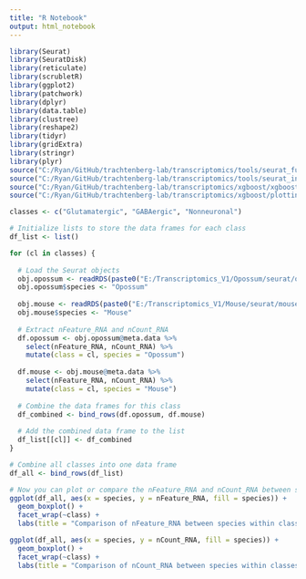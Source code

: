 ```yaml
---
title: "R Notebook"
output: html_notebook
---
```



```r

library(Seurat)
library(SeuratDisk)
library(reticulate)
library(scrubletR)
library(ggplot2)
library(patchwork)
library(dplyr)
library(data.table)
library(clustree)
library(reshape2)
library(tidyr)
library(gridExtra)
library(stringr)
library(plyr)
source("C:/Ryan/GitHub/trachtenberg-lab/transcriptomics/tools/seurat_functions.R")
source("C:/Ryan/GitHub/trachtenberg-lab/transcriptomics/tools/seurat_integration_functions.R")
source("C:/Ryan/GitHub/trachtenberg-lab/transcriptomics/xgboost/xgboost_train.R")
source("C:/Ryan/GitHub/trachtenberg-lab/transcriptomics/xgboost/plottingFxns.R")

classes <- c("Glutamatergic", "GABAergic", "Nonneuronal")

# Initialize lists to store the data frames for each class
df_list <- list()

for (cl in classes) {
  
  # Load the Seurat objects
  obj.opossum <- readRDS(paste0("E:/Transcriptomics_V1/Opossum/seurat/opossum_v1_", tolower(cl), "_processed.rds"))
  obj.opossum$species <- "Opossum"
  
  obj.mouse <- readRDS(paste0("E:/Transcriptomics_V1/Mouse/seurat/mouse_v1_P38_", tolower(cl), "_processed.rds"))
  obj.mouse$species <- "Mouse"
  
  # Extract nFeature_RNA and nCount_RNA
  df.opossum <- obj.opossum@meta.data %>%
    select(nFeature_RNA, nCount_RNA) %>%
    mutate(class = cl, species = "Opossum")
  
  df.mouse <- obj.mouse@meta.data %>%
    select(nFeature_RNA, nCount_RNA) %>%
    mutate(class = cl, species = "Mouse")
  
  # Combine the data frames for this class
  df_combined <- bind_rows(df.opossum, df.mouse)
  
  # Add the combined data frame to the list
  df_list[[cl]] <- df_combined
}

# Combine all classes into one data frame
df_all <- bind_rows(df_list)

# Now you can plot or compare the nFeature_RNA and nCount_RNA between species within classes
ggplot(df_all, aes(x = species, y = nFeature_RNA, fill = species)) +
  geom_boxplot() +
  facet_wrap(~class) +
  labs(title = "Comparison of nFeature_RNA between species within classes")

ggplot(df_all, aes(x = species, y = nCount_RNA, fill = species)) +
  geom_boxplot() +
  facet_wrap(~class) +
  labs(title = "Comparison of nCount_RNA between species within classes")

```


